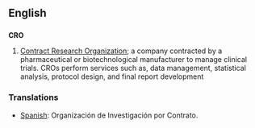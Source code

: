 ==English==
==={{initialism}}===
'''CRO'''
# [[Contract Research Organization]]; a company contracted by a pharmaceutical or biotechnological manufacturer to manage clinical trials. CROs perform services such as, data management, statistical analysis, protocol design, and final report development

===Translations===
*[[Spanish]]: Organización de Investigación por Contrato.